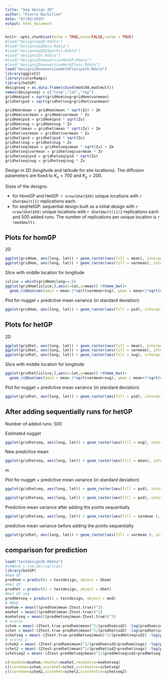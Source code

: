 ```yaml
---
title: "Seq design 2D"
author: "Pierre Barbillon"
date: "07/05/2019"
output: html_document
---
```


```r
knitr::opts_chunk$set(echo = TRUE,echo=FALSE,cache = TRUE)
#load("Designseq2D.Rdata")
#load("Designseq2Dbis.Rdata")
#load("designseq2D10paths2.Rdata")
#load("designs2Ds.Rdata")
#load("designs2DnewversionHetGP.Rdata")
#load("designs2DnewversionHetGPless.Rdata")
load("designs2DnewversionHetGPlesspath.Rdata")
library(ggplot2)
library(colorRamps)
library(hetGP)
designseq = as.data.frame(cbind(mod$X0,mod$mult))
names(designseq) = c("long","lat","rep")
gridHom$psd = sqrt(gridHom$nug+gridHom$varmean)
gridhet$psd = sqrt(gridhet$nug+gridhet$varmean)
```

```r
gridHom$mean = gridHom$mean * sqrt(Zv) + Zm
gridHom$varmean = gridHom$varmean * Zv
gridHom$psd = gridHom$psd * sqrt(Zv)
gridHom$nug = gridHom$nug * Zv
gridhet$mean = gridhet$mean * sqrt(Zv) + Zm
gridhet$varmean = gridhet$varmean * Zv
gridhet$psd = gridhet$psd * sqrt(Zv)
gridhet$nug = gridhet$nug * Zv
gridhetseq$mean = gridhetseq$mean * sqrt(Zv) + Zm
gridhetseq$varmean = gridhetseq$varmean * Zv
gridhetseq$psd = gridhetseq$psd * sqrt(Zv)
gridhetseq$nug = gridhetseq$nug * Zv
```




Design in 2D (longitude and latitude for site locations). The diffusion parameters are fixed to $K_x=700$ and $K_y=200$.

Sizes of the designs:

  - for HomGP and HetGP: `r nrow(Ghet$X0)` unique locations with `r Ghet$mult[1]` replications each.
  - for seqHetGP: sequential design built as a initial design with `r nrow(Ghet$X0)` unique locations with `r Ghet$mult[1]/2` replications each and $500$ added runs. The number of replications per unique location is `r (mod$mult)`.

## Plots for homGP

2D
```r
ggplot(gridHom, aes(long, lat)) + geom_raster(aes(fill = mean), interpolate = TRUE) + scale_fill_gradientn(colours=matlab.like(10),limits=c(min(gridHom$mean,gridhet$mean),max(gridHom$mean,gridhet$mean)))
ggplot(gridHom, aes(long, lat)) + geom_raster(aes(fill = varmean), interpolate = TRUE)+ scale_fill_gradientn(colours=matlab.like(10),limits=c(min(gridHom$varmean,gridhet$varmean),max(gridHom$varmean,gridhet$varmean)))
```

Slice with middle location for longitude

```r
islice = which(gridHom$long==.5)
ggplot(gridHom[islice,],aes(x=lat,y=mean)) +theme_bw()+
  geom_ribbon(aes(ymin = mean-2*sqrt(varmean+nug), ymax = mean+2*sqrt(varmean+nug),fill="prediction"))+geom_ribbon(aes(ymin = mean-2*sqrt(varmean), ymax = mean+2*sqrt(varmean),fill="confidence"))+scale_fill_manual("",values=c("steelblue","lightpink"))+geom_line(aes(x=lat,y=mean,colour="mean"))+scale_colour_manual("",values="black")
```


Plot for nugget + predictive mean variance (in standard deviation)


```r
ggplot(gridHom, aes(long, lat)) + geom_raster(aes(fill = psd), interpolate = TRUE)+ scale_fill_gradientn(colours=matlab.like(10),limits=c(min(gridHom$psd,gridhet$psd),max(gridHom$psd,gridhet$psd)))
```






## Plots for hetGP

2D
```r
ggplot(gridhet, aes(long, lat)) + geom_raster(aes(fill = mean), interpolate = TRUE) +scale_fill_gradientn(colours=matlab.like(10),limits=c(min(gridHom$mean,gridhet$mean),max(gridHom$mean,gridhet$mean)))
ggplot(gridhet, aes(long, lat)) + geom_raster(aes(fill = varmean), interpolate = TRUE) + scale_fill_gradientn(colours=matlab.like(10),limits=c(min(gridHom$varmean,gridhet$varmean),max(gridHom$varmean,gridhet$varmean)))
ggplot(gridhet, aes(long, lat)) + geom_raster(aes(fill = nug), interpolate = TRUE) +scale_fill_gradientn(colours=matlab.like(10))
```


Slice with middle location for longitude

```r
ggplot(gridhet[islice,],aes(x=lat,y=mean)) +theme_bw()+
  geom_ribbon(aes(ymin = mean-2*sqrt(varmean+nug), ymax = mean+2*sqrt(varmean+nug),fill="prediction"))+geom_ribbon(aes(ymin = mean-2*sqrt(varmean), ymax = mean+2*sqrt(varmean),fill="confidence"))+scale_fill_manual("",values=c("steelblue","lightpink"))+geom_line(aes(x=lat,y=mean,colour="mean"))+scale_colour_manual("",values="black")
```


Plot for nugget + predictive mean variance (in standard deviation)

```r
ggplot(gridhet, aes(long, lat)) + geom_raster(aes(fill = psd), interpolate = TRUE)+ scale_fill_gradientn(colours=matlab.like(10),limits=c(min(gridHom$psd,gridhet$psd),max(gridHom$psd,gridhet$psd)))
```

## After adding sequentially runs for hetGP

Number of added runs: 500


Estimated nugget
```r
ggplot(gridhetseq, aes(long, lat)) + geom_raster(aes(fill = nug), interpolate = TRUE) + scale_fill_gradientn(colours=matlab.like(10))+geom_point(data=designseq,aes(x=long,y=lat,colour=rep))+scale_color_gradient(low="grey", high="black")
```

New predictive mean

```r
ggplot(gridhetseq, aes(long, lat)) + geom_raster(aes(fill = mean), interpolate = TRUE) + scale_fill_gradientn(colours=matlab.like(10))+geom_point(data=designseq,aes(x=long,y=lat,colour=rep))+scale_color_gradient(low="grey", high="black")
```


m


Plot for nugget + predictive mean variance (in standard deviation)

```r
ggplot(gridhetseq, aes(long, lat)) + geom_raster(aes(fill = psd), interpolate = TRUE)+ scale_fill_gradientn(colours=matlab.like(10))+geom_point(data=designseq,aes(x=long,y=lat,colour=rep))+scale_color_gradient(low="grey", high="black")
```


```r
ggplot(gridhetseq, aes(long, lat)) + geom_raster(aes(fill = psd), interpolate = TRUE)+ scale_fill_gradientn(colours=matlab.like(10))+geom_text(data=designseq,aes(x=long,y=lat,label=rep))
```


Predictive mean variance after adding the points sequentially

```r
ggplot(gridhetseq, aes(long, lat)) + geom_raster(aes(fill = varmean ), interpolate = TRUE)+ scale_fill_gradientn(colours=matlab.like(10))+geom_point(data=designseq,aes(x=long,y=lat,colour=rep))+scale_color_gradient(low="grey", high="black")
```


predictive mean variance before adding the points sequentially
```r
ggplot(gridhet, aes(long, lat)) + geom_raster(aes(fill = varmean ), interpolate = TRUE)+ scale_fill_gradientn(colours=matlab.like(10))+geom_point(data=designseq,aes(x=long,y=lat,colour=rep))+scale_color_gradient(low="grey", high="black")
```



## comparison for prediction

```r
load("testdesign2D.Rdata")
#vmNorm = (vm-Zm)/sqrt(Zv)
library(hetGP)
#Hom GP
predhom = predict(x = testdesign, object = Ghom)
#Het GP
predhet = predict(x = testdesign, object = Ghet)
#Het GP seq
predHetseq = predict(x = testdesign, object = mod)
# RMSE
msehom = mean(((predhom$mean-Ztest.true))^2)
msehet = mean(((predhet$mean-Ztest.true))^2)
msehetseq = mean(((predHetseq$mean-Ztest.true))^2)
# scores
schom = mean(-(Ztest.true-predhom$mean)^2/(predhom$sd2) -log(predhom$sd2))
schet = mean(-(Ztest.true-predhet$mean)^2/(predhet$sd2) -log(predhet$sd2))
schetseq = mean(-(Ztest.true-predHetseq$mean)^2/(predHetseq$sd2) -log(predHetseq$sd2))
# scores 2
schom2 = mean(-(Ztest-predhom$mean)^2/(predhom$sd2+predhom$nugs) -log(predhom$sd2+predhom$nugs))
schet2 = mean(-(Ztest-predhet$mean)^2/(predhet$sd2+predhet$nugs) -log(predhet$sd2+predhet$nugs))
schetseq2 = mean(-(Ztest-predHetseq$mean)^2/(predHetseq$sd2+predHetseq$nugs) -log(predHetseq$sd2+predHetseq$nugs))
```


```r
c(rmsehom=msehom,rmsehet=msehet,rmsehetse=msehetseq)
c(scorehom=schom,scorehet=schet,scorehetse=schetseq)
c(scorehom=schom2,scorehet=schet2,scorehetse=schetseq2)
```


